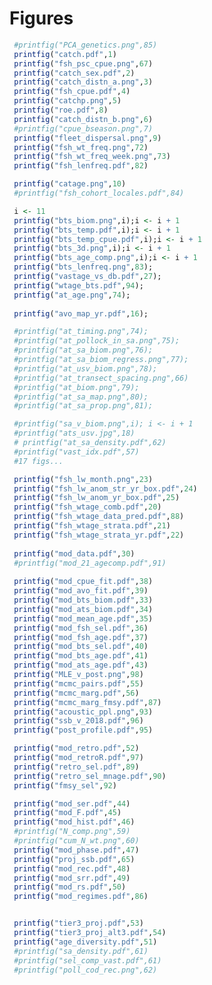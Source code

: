 \clearpage
# Figures

```r
 #printfig("PCA_genetics.png",85)
 printfig("catch.pdf",1)
 printfig("fsh_psc_cpue.png",67)
 printfig("catch_sex.pdf",2)
 printfig("catch_distn_a.png",3)
 printfig("fsh_cpue.pdf",4)
 printfig("catchp.png",5)
 printfig("roe.pdf",8)
 printfig("catch_distn_b.png",6)
 #printfig("cpue_bseason.png",7)
 printfig("fleet_dispersal.png",9)
 printfig("fsh_wt_freq.png",72)
 printfig("fsh_wt_freq_week.png",73)
 printfig("fsh_lenfreq.pdf",82)

 printfig("catage.png",10)
 #printfig("fsh_cohort_locales.pdf",84)

``` 

\clearpage

```r
 i <- 11
 printfig("bts_biom.png",i);i <- i + 1
 printfig("bts_temp.pdf",i);i <- i + 1
 printfig("bts_temp_cpue.pdf",i);i <- i + 1
 printfig("bts_3d.png",i);i <- i + 1
 printfig("bts_age_comp.png",i);i <- i + 1
 printfig("bts_lenfreq.png",83);
 printfig("vastage_vs_db.pdf",27);
 printfig("wtage_bts.pdf",94);
 printfig("at_age.png",74);
 
 printfig("avo_map_yr.pdf",16);

 #printfig("at_timing.png",74); 
 #printfig("at_pollock_in_sa.png",75); 
 #printfig("at_sa_biom.png",76); 
 #printfig("at_sa_biom_regress.png",77); 
 #printfig("at_usv_biom.png",78); 
 #printfig("at_transect_spacing.png",66)
 #printfig("at_biom.png",79); 
 #printfig("at_sa_map.png",80); 
 #printfig("at_sa_prop.png",81); 

 #printfig("sa_v_biom.png",i); i <- i + 1
 #printfig("ats_usv.jpg",18)
 # printfig("at_sa_density.pdf",62)
 #printfig("vast_idx.pdf",57)
 #17 figs...
```

```r
 printfig("fsh_lw_month.png",23)
 printfig("fsh_lw_anom_str_yr_box.pdf",24)
 printfig("fsh_lw_anom_yr_box.pdf",25)
 printfig("fsh_wtage_comb.pdf",20)
 printfig("fsh_wtage_data_pred.pdf",88)
 printfig("fsh_wtage_strata.pdf",21)
 printfig("fsh_wtage_strata_yr.pdf",22)
 
 printfig("mod_data.pdf",30)
 #printfig("mod_21_agecomp.pdf",91)
 
 printfig("mod_cpue_fit.pdf",38)
 printfig("mod_avo_fit.pdf",39)
 printfig("mod_bts_biom.pdf",33)
 printfig("mod_ats_biom.pdf",34)
 printfig("mod_mean_age.pdf",35)
 printfig("mod_fsh_sel.pdf",36)
 printfig("mod_fsh_age.pdf",37)
 printfig("mod_bts_sel.pdf",40)
 printfig("mod_bts_age.pdf",41)
 printfig("mod_ats_age.pdf",43)
 printfig("MLE_v_post.png",98)
 printfig("mcmc_pairs.pdf",55)
 printfig("mcmc_marg.pdf",56)
 printfig("mcmc_marg_fmsy.pdf",87)
 printfig("acoustic_ppl.png",93)
 printfig("ssb_v_2018.pdf",96)
 printfig("post_profile.pdf",95)

 printfig("mod_retro.pdf",52)
 printfig("mod_retroR.pdf",97)
 printfig("retro_sel.pdf",89)
 printfig("retro_sel_mnage.pdf",90)
 printfig("fmsy_sel",92)

 printfig("mod_ser.pdf",44)
 printfig("mod_F.pdf",45)
 printfig("mod_hist.pdf",46)
 #printfig("N_comp.png",59)
 #printfig("cum_N_wt.png",60)
 printfig("mod_phase.pdf",47)
 printfig("proj_ssb.pdf",65)
 printfig("mod_rec.pdf",48)
 printfig("mod_srr.pdf",49)
 printfig("mod_rs.pdf",50)
 printfig("mod_regimes.pdf",86)


 printfig("tier3_proj.pdf",53)
 printfig("tier3_proj_alt3.pdf",54)
 printfig("age_diversity.pdf",51)
 #printfig("sa_density.pdf",61)
 #printfig("sel_comp_vast.pdf",61)
 #printfig("poll_cod_rec.png",62)
```

\clearpage

